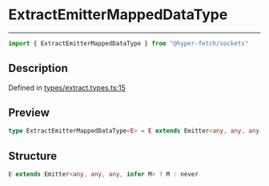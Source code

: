 

# ExtractEmitterMappedDataType

<div class="api-docs__separator" data-reactroot="">

---

</div><div class="api-docs__import" data-reactroot="">

```ts
import { ExtractEmitterMappedDataType } from "@hyper-fetch/sockets"
```

</div><div class="api-docs__section">

## Description

</div><div class="api-docs__description"><span class="api-docs__do-not-parse">



</span></div><p class="api-docs__definition">

Defined in [types/extract.types.ts:15](https://github.com/BetterTyped/hyper-fetch/blob/c3e2c45/packages/sockets/src/types/extract.types.ts#L15)

</p><div class="api-docs__section">

## Preview

</div><div class="api-docs__preview type single">

```ts
type ExtractEmitterMappedDataType<E> = E extends Emitter<any, any, any, infer  M> ? M : never;
```

</div><div class="api-docs__section">

## Structure

</div><div class="api-docs__returns">

```ts
E extends Emitter<any, any, any, infer M> ? M : never
```

</div>